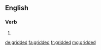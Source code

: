 ==English==

===Verb===
{{head|en}}

# {{en-past of|grid}}

[[de:gridded]]
[[fa:gridded]]
[[fr:gridded]]
[[mg:gridded]]